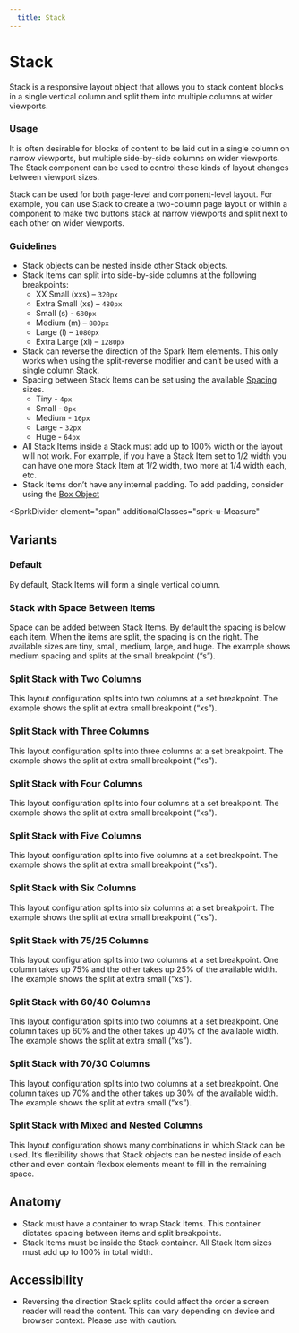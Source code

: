 ```yaml
---
  title: Stack
---
```


# Stack

Stack is a responsive layout object
that allows you to stack content
blocks in a single vertical column
and split them into multiple columns
at wider viewports.

<ComponentPreview
  componentName="accordion--default-story"
  hasReact
  hasAngular
  hasHTML
/>

### Usage

It is often desirable for blocks of content
to be laid out in a single column on narrow
viewports, but multiple side-by-side
columns on wider viewports.
The Stack component can be used
to control these kinds of layout
changes between viewport sizes.

Stack can be used for both
page-level and component-level
layout. For example, you can use
Stack to create a two-column page
layout or within a component to
make two buttons stack at narrow
viewports and split next to each
other on wider viewports.

### Guidelines

- Stack objects can be nested inside other Stack objects.
- Stack Items can split into side-by-side columns at the following breakpoints:
  - XX Small (xxs) – `320px`
  - Extra Small (xs) – `480px`
  - Small (s) - `680px`
  - Medium (m) – `880px`
  - Large (l) – `1080px`
  - Extra Large (xl) – `1280px`
- Stack can reverse the direction of the
Spark Item elements. This only works when
using the split-reverse modifier and can’t
be used with a single column Stack.
- Spacing between Stack Items can be set using
the available [Spacing](/using-spark/foundations/space) sizes.
  - Tiny - `4px`
  - Small - `8px`
  - Medium - `16px`
  - Large - `32px`
  - Huge - `64px`
- All Stack Items inside a Stack must add
up to 100% width or the layout will not work.
For example, if you have a Stack Item
set to 1/2 width you can have one more
Stack Item at 1/2 width, two more
at 1/4 width each, etc.
- Stack Items don’t have any internal
padding. To add padding, consider using the [Box Object](/using-spark/components/box)

<SprkDivider
 element="span"
 additionalClasses="sprk-u-Measure"
></SprkDivider>

## Variants

### Default

By default, Stack Items will form a single vertical column.

<ComponentPreview
  componentName="stack--default-story"
  hasReact
  hasAngular
  hasHTML
/>

### Stack with Space Between Items

Space can be added between Stack Items.
By default the spacing is below each item.
When the items are split, the spacing is
on the right. The available sizes are
tiny, small, medium, large, and huge.
The example shows medium spacing and
splits at the small breakpoint (“s”).

<ComponentPreview
  componentName="stack--flag"
  hasReact
  hasAngular
  hasHTML
/>

### Split Stack with Two Columns

This layout configuration splits
into two columns at a set
breakpoint. The example
shows the split at extra
small breakpoint (“xs”).

<ComponentPreview
  componentName="stack--flag"
  hasReact
  hasAngular
  hasHTML
/>

### Split Stack with Three Columns

This layout configuration splits into
three columns at a set breakpoint.
The example shows the split at
extra small breakpoint (“xs”).

<ComponentPreview
  componentName="stack--flag"
  hasReact
  hasAngular
  hasHTML
/>

### Split Stack with Four Columns

This layout configuration splits
into four columns at a set breakpoint.
The example shows the split at extra
small breakpoint (“xs”).

<ComponentPreview
  componentName="stack--flag"
  hasReact
  hasAngular
  hasHTML
/>

### Split Stack with Five Columns

This layout configuration splits
into five columns at a set breakpoint.
The example shows the split at
extra small breakpoint (“xs”).

<ComponentPreview
  componentName="stack--flag"
  hasReact
  hasAngular
  hasHTML
/>

### Split Stack with Six Columns

This layout configuration splits into
six columns at a set breakpoint. The
example shows the split at extra
small breakpoint (“xs”).

<ComponentPreview
  componentName="stack--flag"
  maxWidth="100%"
  hasReact
  hasAngular
  hasHTML
/>

### Split Stack with 75/25 Columns

This layout configuration splits into
two columns at a set breakpoint. One
column takes up 75% and the other
takes up 25% of the available width.
The example shows the split at extra small (“xs”).

<ComponentPreview
  componentName="stack--flag"
  hasReact
  hasAngular
  hasHTML
/>

### Split Stack with 60/40 Columns

This layout configuration splits into
two columns at a set breakpoint.
One column takes up 60% and the
other takes up 40% of the
available width. The example
shows the split at extra small (“xs”).

<ComponentPreview
  componentName="stack--flag"
  hasReact
  hasAngular
  hasHTML
/>

### Split Stack with 70/30 Columns

This layout configuration splits
into two columns at a set breakpoint.
One column takes up 70% and the
other takes up 30% of the available
width. The example shows the split
at extra small (“xs”).

<ComponentPreview
  componentName="stack--flag"
  hasReact
  hasAngular
  hasHTML
/>

### Split Stack with Mixed and Nested Columns

This layout configuration shows many
combinations in which Stack can be
used. It’s flexibility shows that
Stack objects can be nested inside
of each other and even contain
flexbox elements meant to fill
in the remaining space.

<ComponentPreview
  componentName="stack--flag"
  maxWidth="100%"
  hasReact
  hasAngular
  hasHTML
/>

## Anatomy

- Stack must have a container to wrap Stack Items.
This container dictates spacing between items and split breakpoints.
- Stack Items must be inside the Stack container.
All Stack Item sizes must add up to 100% in total width.

## Accessibility

- Reversing the direction Stack splits
could affect the order a screen reader
will read the content. This can vary
depending on device and browser
context. Please use with caution.